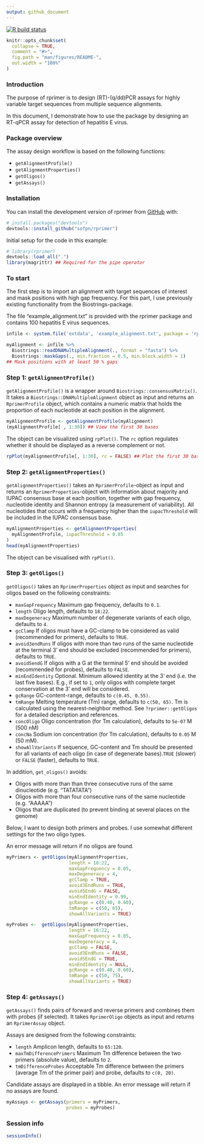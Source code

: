 ```yaml
---
output: github_document
---
```


<!-- README.md is generated from README.Rmd. Please edit that file -->

  <!-- badges: start -->
  [![R build status](https://github.com/sofpn/rprimer/workflows/R-CMD-check/badge.svg)](https://github.com/sofpn/rprimer/actions)
  <!-- badges: end -->

```r
knitr::opts_chunk$set(
  collapse = TRUE,
  comment = "#>",
  fig.path = "man/figures/README-",
  out.width = "100%"
)
```

### Introduction 

The purpose of rprimer is to design (RT)-(q/dd)PCR assays for highly variable
target sequences from multiple sequence alignments. 

In this document, I demonstrate how to use the package 
by designing an RT-qPCR assay for detection of hepatitis E virus. 

### Package overview 

The assay design workflow is based on the following functions: 

* `getAlignmentProfile()`
* `getAlignmentProperties()`
* `getOligos()`
* `getAssays()`

### Installation

You can install the development version of rprimer 
from [GitHub](https://github.com/) with:

  ``` r
# install.packages("devtools")
devtools::install_github("sofpn/rprimer")
```
Initial setup for the code in this example: 

``` r
# library(rprimer)
devtools::load_all(".")
library(magrittr) ## Required for the pipe operator 
```

### To start

The first step is to import an alignment with target sequences of interest and 
mask positions with high gap frequency. For this part, I use previously 
existing functionality from the Biostrings-package. 

The file "example_alignment.txt" is provided with the rprimer package 
and contains 100 hepatitis E virus sequences. 

```r
infile <- system.file('extdata', 'example_alignment.txt', package = 'rprimer')

myAlignment <- infile %>%
  Biostrings::readDNAMultipleAlignment(., format = "fasta") %>%
  Biostrings::maskGaps(., min.fraction = 0.5, min.block.width = 1) 
## Mask positions with at least 50 % gaps 
```

### Step 1: `getAlignmentProfile()` 

`getAlignmentProfile()` is a wrapper around `Biostrings::consensusMatrix()`. 
It takes a `Biostrings::DNAMultipleAlignment` object as input and returns 
an `RprimerProfile` object, which contains a numeric matrix that 
holds the proportion of each nucleotide at each position in the alignment. 

```r
myAlignmentProfile <- getAlignmentProfile(myAlignment)
(myAlignmentProfile[ , 1:30]) ## View the first 30 bases 
```

The object can be visualized using `rpPlot()`. 
The `rc` option regulates whether it
should be displayed as a reverse complement or not. 

```r
rpPlot(myAlignmentProfile[, 1:30], rc = FALSE) ## Plot the first 30 bases 
```

### Step 2: `getAlignmentProperties()`

`getAlignmentProperties()` takes an `RprimerProfile`-object as input and 
returns an `RprimerProperties`-object with information about majority and IUPAC
consensus base at each position, together with gap frequency, 
nucleotide identity and Shannon entropy (a measurement of variability). All 
nucleotides that occurs with a frequency higher than the `iupacThreshold` 
will be included in the IUPAC consensus base. 

```r
myAlignmentProperties <- getAlignmentProperties(
  myAlignmentProfile, iupacThreshold = 0.05 
)
head(myAlignmentProperties)
```
The object can be visualised with `rpPlot()`. 

### Step 3: `getOligos()`

`getOligos()` takes an `RprimerProperties` object as input and searches 
for oligos based on the following constraints: 

* `maxGapFrequency` Maximum gap frequency, defaults to `0.1`. 
* `length` Oligo length, defaults to `18:22`.
* `maxDegeneracy` Maximum number of degenerate variants of each oligo, 
defaults to `4`. 
* `gcClamp` If oligos must have a GC-clamp to be considered as valid
(recommended for primers), defaults to `TRUE`. 
* `avoid3endRuns` If oligos with more than two runs of the same nucleotide at 
the terminal 3' end should be excluded (recommended for primers), 
defaults to `TRUE`.
* `avoid5endG` If oligos with a G at the terminal 5' end should be avoided 
(recommended for probes), defaults to `FALSE`.
* `minEndIdentity` Optional. Minimum allowed identity at the 3' end 
(i.e. the last five bases). E.g., if set to `1`, only oligos with complete 
target conservation at the 3' end will be considered.
* `gcRange` GC-content-range, defaults to `c(0.45, 0.55)`.
* `tmRange` Melting temperature (Tm) range, defaults to `c(50, 65)`. 
Tm is calculated using the nearest-neighbor method. See `?rprimer::getOligos` 
for a detailed description and references.
* `concOligo` Oligo concentration (for Tm calculation), 
defaults to `5e-07` M (500 nM)
* `concNa` Sodium ion concentration (for Tm calculation), 
defaults to `0.05` M (50 mM).
* `showAllVariants` If sequence, GC-content and Tm should be presented for 
all variants of each oligo (in case of degenerate bases).`TRUE`
(slower) or `FALSE` (faster), defaults to `TRUE`. 

In addition, `get_oligos()` avoids:

* Oligos with more than than three consecutive runs of the same dinucleotide 
(e.g. "TATATATA")
* Oligos with more than four consecutive runs of the same nucleotide 
(e.g. "AAAAA")
* Oligos that are duplicated (to prevent binding at several places on the genome)

Below, I want to design both primers and probes. I use somewhat different 
settings for the two oligo types.

An error message will return if no oligos are found. 

``` r
myPrimers <- getOligos(myAlignmentProperties,
                       length = 18:22,
                       maxGapFrequency = 0.05,
                       maxDegeneracy = 4,
                       gcClamp = TRUE,
                       avoid3EndRuns = TRUE,
                       avoid5EndG = FALSE,
                       minEndIdentity = 0.99,
                       gcRange = c(0.40, 0.60),
                       tmRange = c(50, 65),
                       showAllVariants = TRUE)

myProbes <-  getOligos(myAlignmentProperties,
                       length = 16:22,
                       maxGapFrequency = 0.05,
                       maxDegeneracy = 4,
                       gcClamp = FALSE,
                       avoid3EndRuns = FALSE,
                       avoid5EndG = TRUE,
                       minEndIdentity = NULL,
                       gcRange = c(0.40, 0.60),
                       tmRange = c(50, 75),
                       showAllVariants = TRUE)
```

### Step 4: `getAssays()`
`getAssays()` finds pairs of forward and reverse primers and combines them with
probes (if selected). It takes `RprimerOligo` objects as input and returns an
`RprimerAssay` object. 

Assays are designed from the following constraints: 

  * `length` Amplicon length, defaults to `65:120`.
  * `maxTmDifferencePrimers` Maximum Tm difference between the two primers 
  (absolute value), defaults to `2`.
  * `tmDifferenceProbes` Acceptable Tm difference between the primers 
  (average Tm of the primer pair) and probe, defaults to `c(0, 20)`.

Candidate assays are displayed in a tibble. 
An error message will return if no assays are found.

```r
myAssays <- getAssays(primers = myPrimers, 
                      probes = myProbes)
```

### Session info 

```r
sessionInfo()
```

